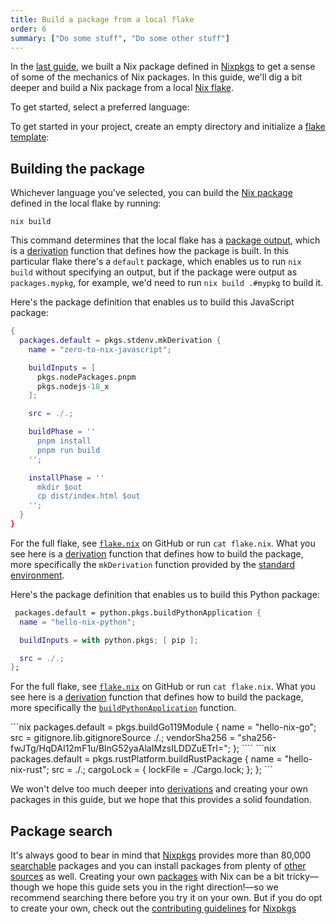 ```yaml
---
title: Build a package from a local flake
order: 6
summary: ["Do some stuff", "Do some other stuff"]
---
```


In the [last guide][prev], we built a Nix package defined in [Nixpkgs] to get a sense of some of the mechanics of Nix packages.
In this guide, we'll dig a bit deeper and build a Nix package from a local [Nix flake][flake].

To get started, select a preferred language:

<Languages client:load />

To get started in your <Language client:load /> project, create an empty directory and initialize a [flake template][templates]:

<Shell client:load />

## Building the package

Whichever language you've selected, you can build the [Nix package][packages] defined in the local flake by running:

```shell
nix build
```

This command determines that the local flake has a [package output][outputs], which is a [derivation] function that defines how the package is built.
In this particular flake there's a `default` package, which enables us to run `nix build` without specifying an output, but if the package were output as `packages.mypkg`, for example, we'd need to run `nix build .#mypkg` to build it.

<SpecificLanguage lang="JavaScript">
Here's the package definition that enables us to build this JavaScript package:

```nix
{
  packages.default = pkgs.stdenv.mkDerivation {
    name = "zero-to-nix-javascript";

    buildInputs = [
      pkgs.nodePackages.pnpm
      pkgs.nodejs-18_x
    ];

    src = ./.;

    buildPhase = ''
      pnpm install
      pnpm run build
    '';

    installPhase = ''
      mkdir $out
      cp dist/index.html $out
    '';
  }
}
```

For the full flake, see [`flake.nix`][flake-js] on GitHub or run `cat flake.nix`.
What you see here is a [derivation] function that defines how to build the package, more specifically the `mkDerivation` function provided by the [standard environment][stdenv].

</SpecificLanguage>
<SpecificLanguage lang="Python">
Here's the package definition that enables us to build this Python package:

```nix
 packages.default = python.pkgs.buildPythonApplication {
  name = "hello-nix-python";

  buildInputs = with python.pkgs; [ pip ];

  src = ./.;
};
```

For the full flake, see [`flake.nix`][flake-py] on GitHub or run `cat flake.nix`.
What you see here is a [derivation] function that defines how to build the package, more specifically the [`buildPythonApplication`][buildpythonapplication] function.

</SpecificLanguage>
<SpecificLanguage lang="Go">
```nix
packages.default = pkgs.buildGo119Module {
  name = "hello-nix-go";
  src = gitignore.lib.gitignoreSource ./.;
  vendorSha256 = "sha256-fwJTg/HqDAI12mF1u/BlnG52yaAlaIMzsILDDZuETrI=";
};
````
</SpecificLanguage>
<SpecificLanguage lang="Rust">
```nix
 packages.default = pkgs.rustPlatform.buildRustPackage {
  name = "hello-nix-rust";
  src = ./.;
  cargoLock = {
    lockFile = ./Cargo.lock;
  };
};
```

</SpecificLanguage>

We won't delve too much deeper into [derivations][derivation] and creating your own packages in this guide, but we hope that this provides a solid foundation.

## Package search

It's always good to bear in mind that [Nixpkgs] provides more than 80,000 [searchable][search] packages and you can install packages from plenty of [other sources][flake] as well.
Creating your own [packages] with Nix can be a bit tricky&mdash;though we hope this guide sets you in the right direction!&mdash;so we recommend searching there before you try it on your own.
But if you do opt to create your own, check out the [contributing guidelines][contributing] for [Nixpkgs]

[buildpythonapplication]: https://nixos.org/manual/nixpkgs/stable/#buildpythonapplication-function
[contributing]: https://github.com/NixOS/nixpkgs/blob/master/CONTRIBUTING.md
[derivation]: /concepts/derivations
[devenv]: /start/dev-shell-flake
[flake]: /concepts/flakes
[flake-js]: https://github.com/DeterminateSystems/zero-to-nix/tree/main/nix/templates/javascript/flake.nix
[flake-py]: https://github.com/DeterminateSystems/zero-to-nix/tree/main/nix/templates/python/flake.nix
[nixpkgs]: /concepts/nixpkgs
[outputs]: /concepts/flake-outputs
[packages]: /concepts/packages
[prev]: /start/build-package-nixpkgs
[search]: https://search.nixos.org/packages
[stdenv]: https://nixos.org/manual/nixpkgs/stable/#chap-stdenv
[templates]: /concepts/flake-templates

